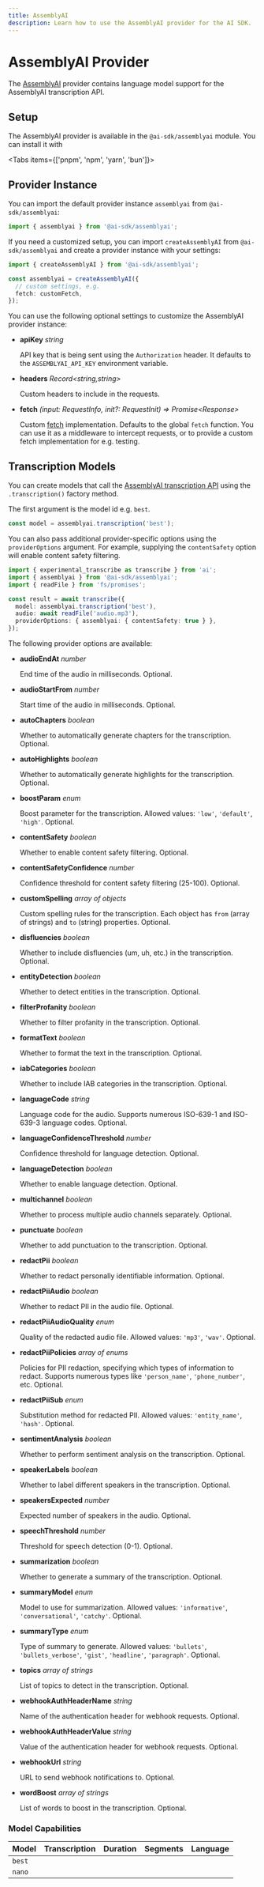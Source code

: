 ---
title: AssemblyAI
description: Learn how to use the AssemblyAI provider for the AI SDK.
---

# AssemblyAI Provider

The [AssemblyAI](https://assemblyai.com/) provider contains language model support for the AssemblyAI transcription API.

## Setup

The AssemblyAI provider is available in the `@ai-sdk/assemblyai` module. You can install it with

<Tabs items={['pnpm', 'npm', 'yarn', 'bun']}>
  <Tab>
    <Snippet text="pnpm add @ai-sdk/assemblyai" dark />
  </Tab>
  <Tab>
    <Snippet text="npm install @ai-sdk/assemblyai" dark />
  </Tab>
  <Tab>
    <Snippet text="yarn add @ai-sdk/assemblyai" dark />
  </Tab>

  <Tab>
    <Snippet text="bun add @ai-sdk/assemblyai" dark />
  </Tab>
</Tabs>

## Provider Instance

You can import the default provider instance `assemblyai` from `@ai-sdk/assemblyai`:

```ts
import { assemblyai } from '@ai-sdk/assemblyai';
```

If you need a customized setup, you can import `createAssemblyAI` from `@ai-sdk/assemblyai` and create a provider instance with your settings:

```ts
import { createAssemblyAI } from '@ai-sdk/assemblyai';

const assemblyai = createAssemblyAI({
  // custom settings, e.g.
  fetch: customFetch,
});
```

You can use the following optional settings to customize the AssemblyAI provider instance:

- **apiKey** _string_

  API key that is being sent using the `Authorization` header.
  It defaults to the `ASSEMBLYAI_API_KEY` environment variable.

- **headers** _Record&lt;string,string&gt;_

  Custom headers to include in the requests.

- **fetch** _(input: RequestInfo, init?: RequestInit) => Promise&lt;Response&gt;_

  Custom [fetch](https://developer.mozilla.org/en-US/docs/Web/API/fetch) implementation.
  Defaults to the global `fetch` function.
  You can use it as a middleware to intercept requests,
  or to provide a custom fetch implementation for e.g. testing.

## Transcription Models

You can create models that call the [AssemblyAI transcription API](https://www.assemblyai.com/docs/getting-started/transcribe-an-audio-file/typescript)
using the `.transcription()` factory method.

The first argument is the model id e.g. `best`.

```ts
const model = assemblyai.transcription('best');
```

You can also pass additional provider-specific options using the `providerOptions` argument. For example, supplying the `contentSafety` option will enable content safety filtering.

```ts highlight="6"
import { experimental_transcribe as transcribe } from 'ai';
import { assemblyai } from '@ai-sdk/assemblyai';
import { readFile } from 'fs/promises';

const result = await transcribe({
  model: assemblyai.transcription('best'),
  audio: await readFile('audio.mp3'),
  providerOptions: { assemblyai: { contentSafety: true } },
});
```

The following provider options are available:

- **audioEndAt** _number_

  End time of the audio in milliseconds.
  Optional.

- **audioStartFrom** _number_

  Start time of the audio in milliseconds.
  Optional.

- **autoChapters** _boolean_

  Whether to automatically generate chapters for the transcription.
  Optional.

- **autoHighlights** _boolean_

  Whether to automatically generate highlights for the transcription.
  Optional.

- **boostParam** _enum_

  Boost parameter for the transcription.
  Allowed values: `'low'`, `'default'`, `'high'`.
  Optional.

- **contentSafety** _boolean_

  Whether to enable content safety filtering.
  Optional.

- **contentSafetyConfidence** _number_

  Confidence threshold for content safety filtering (25-100).
  Optional.

- **customSpelling** _array of objects_

  Custom spelling rules for the transcription.
  Each object has `from` (array of strings) and `to` (string) properties.
  Optional.

- **disfluencies** _boolean_

  Whether to include disfluencies (um, uh, etc.) in the transcription.
  Optional.

- **entityDetection** _boolean_

  Whether to detect entities in the transcription.
  Optional.

- **filterProfanity** _boolean_

  Whether to filter profanity in the transcription.
  Optional.

- **formatText** _boolean_

  Whether to format the text in the transcription.
  Optional.

- **iabCategories** _boolean_

  Whether to include IAB categories in the transcription.
  Optional.

- **languageCode** _string_

  Language code for the audio.
  Supports numerous ISO-639-1 and ISO-639-3 language codes.
  Optional.

- **languageConfidenceThreshold** _number_

  Confidence threshold for language detection.
  Optional.

- **languageDetection** _boolean_

  Whether to enable language detection.
  Optional.

- **multichannel** _boolean_

  Whether to process multiple audio channels separately.
  Optional.

- **punctuate** _boolean_

  Whether to add punctuation to the transcription.
  Optional.

- **redactPii** _boolean_

  Whether to redact personally identifiable information.
  Optional.

- **redactPiiAudio** _boolean_

  Whether to redact PII in the audio file.
  Optional.

- **redactPiiAudioQuality** _enum_

  Quality of the redacted audio file.
  Allowed values: `'mp3'`, `'wav'`.
  Optional.

- **redactPiiPolicies** _array of enums_

  Policies for PII redaction, specifying which types of information to redact.
  Supports numerous types like `'person_name'`, `'phone_number'`, etc.
  Optional.

- **redactPiiSub** _enum_

  Substitution method for redacted PII.
  Allowed values: `'entity_name'`, `'hash'`.
  Optional.

- **sentimentAnalysis** _boolean_

  Whether to perform sentiment analysis on the transcription.
  Optional.

- **speakerLabels** _boolean_

  Whether to label different speakers in the transcription.
  Optional.

- **speakersExpected** _number_

  Expected number of speakers in the audio.
  Optional.

- **speechThreshold** _number_

  Threshold for speech detection (0-1).
  Optional.

- **summarization** _boolean_

  Whether to generate a summary of the transcription.
  Optional.

- **summaryModel** _enum_

  Model to use for summarization.
  Allowed values: `'informative'`, `'conversational'`, `'catchy'`.
  Optional.

- **summaryType** _enum_

  Type of summary to generate.
  Allowed values: `'bullets'`, `'bullets_verbose'`, `'gist'`, `'headline'`, `'paragraph'`.
  Optional.

- **topics** _array of strings_

  List of topics to detect in the transcription.
  Optional.

- **webhookAuthHeaderName** _string_

  Name of the authentication header for webhook requests.
  Optional.

- **webhookAuthHeaderValue** _string_

  Value of the authentication header for webhook requests.
  Optional.

- **webhookUrl** _string_

  URL to send webhook notifications to.
  Optional.

- **wordBoost** _array of strings_

  List of words to boost in the transcription.
  Optional.

### Model Capabilities

| Model  | Transcription       | Duration            | Segments            | Language            |
| ------ | ------------------- | ------------------- | ------------------- | ------------------- |
| `best` | <Check size={18} /> | <Check size={18} /> | <Check size={18} /> | <Check size={18} /> |
| `nano` | <Check size={18} /> | <Check size={18} /> | <Check size={18} /> | <Check size={18} /> |
